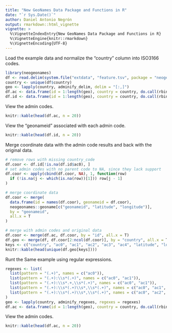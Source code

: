```yaml
---
title: "New GeoNames Data Package and Functions in R"
date: "`r Sys.Date()`"
author: Daniel Antonio Negrón
output: rmarkdown::html_vignette
vignette: >
  %\VignetteIndexEntry{New GeoNames Data Package and Functions in R}
  %\VignetteEngine{knitr::rmarkdown}
  %\VignetteEncoding{UTF-8}
---
```


Load the example data and normalize the "country" column into ISO3166 codes.

```r
library(neogeonames)
df <- read.delim(system.file("extdata", "feature.tsv", package = "neogeonames"))
country <- unique(df$country)
geo <- lapply(country, adminify_delim, delim = "[:,]")
df.ac <- data.frame(id = 1:length(geo), country = country, do.call(rbind, lapply(geo, `[[`, "ac")))
df.id <- data.frame(id = 1:length(geo), country = country, do.call(rbind, lapply(geo, `[[`, "id")))
```

View the admin codes.

```r
knitr::kable(head(df.ac, n = 20))
```

View the "geonameid" associated with each admin code.

```r
knitr::kable(head(df.id, n = 20))
```

Merge coordinate data with the admin code results and back with the original data.

```r
# remove rows with missing country_code
df.coor <- df.id[!is.na(df.id$ac0), ]
# set admin codes with no parent code to NA, since they lack support
df.coor <- apply(cbind(df.coor, NA), 1, function(row) 
  if (!is.na(j <- which(is.na(row))[1])) row[j - 1]
)

# merge coordinate data
df.coor <- merge(
  data.frame(id = names(df.coor), geonameid = df.coor),
  neogeonames::geoname[c("geonameid", "latitude", "longitude")],
  by = "geonameid",
  all.x = T
)

# merge with admin codes and original data
df.coor <- merge(df.ac, df.coor, by = "id", all.x = T)
df.geo <- merge(df, df.coor[2:ncol(df.coor)], by = "country", all.x = T)
keys <- c("country", "ac0", "ac1", "ac2", "ac3", "ac4", "latitude", "longitude")
knitr::kable(head(unique(df.geo[keys])))
```

Runt the Same example using regular expressions.

```r
regexes <- list(
  list(pattern = "(.+)", names = c("ac0")),
  list(pattern = "(.+):\\s*(.+)", names = c("ac0", "ac1")),
  list(pattern = "(.+):\\s*.+,\\s*(.+)", names = c("ac0", "ac1")),
  list(pattern = "(.+):\\s*(.+)\\s*,\\s*(.+)", names = c("ac0", "ac1", "ac2")),
  list(pattern = "(.+):\\s*(.+)\\s*,\\s*(.+)", names = c("ac0", "ac2", "ac1"))
)
geo <- lapply(country, adminify_regexes, regexes = regexes)
df.ac <- data.frame(id = 1:length(geo), country = country, do.call(rbind, lapply(geo, `[[`, "ac")))
```

View the admin codes.

```r
knitr::kable(head(df.ac, n = 20))
```

